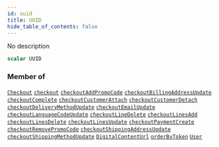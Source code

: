 ```yaml
---
id: uuid
title: UUID
hide_table_of_contents: false
---
```








No description

```graphql
scalar UUID
```




### Member of

[`Checkout`](../../../developer/api-reference/objects/checkout)  <Badge class="secondary" text="object"/><Bullet />[`checkout`](../../../developer/api-reference/queries/checkout)  <Badge class="secondary" text="query"/><Bullet />[`checkoutAddPromoCode`](../../../developer/api-reference/mutations/checkout-add-promo-code)  <Badge class="secondary" text="mutation"/><Bullet />[`checkoutBillingAddressUpdate`](../../../developer/api-reference/mutations/checkout-billing-address-update)  <Badge class="secondary" text="mutation"/><Bullet />[`checkoutComplete`](../../../developer/api-reference/mutations/checkout-complete)  <Badge class="secondary" text="mutation"/><Bullet />[`checkoutCustomerAttach`](../../../developer/api-reference/mutations/checkout-customer-attach)  <Badge class="secondary" text="mutation"/><Bullet />[`checkoutCustomerDetach`](../../../developer/api-reference/mutations/checkout-customer-detach)  <Badge class="secondary" text="mutation"/><Bullet />[`checkoutDeliveryMethodUpdate`](../../../developer/api-reference/mutations/checkout-delivery-method-update)  <Badge class="secondary" text="mutation"/><Bullet />[`checkoutEmailUpdate`](../../../developer/api-reference/mutations/checkout-email-update)  <Badge class="secondary" text="mutation"/><Bullet />[`checkoutLanguageCodeUpdate`](../../../developer/api-reference/mutations/checkout-language-code-update)  <Badge class="secondary" text="mutation"/><Bullet />[`checkoutLineDelete`](../../../developer/api-reference/mutations/checkout-line-delete)  <Badge class="secondary" text="mutation"/><Bullet />[`checkoutLinesAdd`](../../../developer/api-reference/mutations/checkout-lines-add)  <Badge class="secondary" text="mutation"/><Bullet />[`checkoutLinesDelete`](../../../developer/api-reference/mutations/checkout-lines-delete)  <Badge class="secondary" text="mutation"/><Bullet />[`checkoutLinesUpdate`](../../../developer/api-reference/mutations/checkout-lines-update)  <Badge class="secondary" text="mutation"/><Bullet />[`checkoutPaymentCreate`](../../../developer/api-reference/mutations/checkout-payment-create)  <Badge class="secondary" text="mutation"/><Bullet />[`checkoutRemovePromoCode`](../../../developer/api-reference/mutations/checkout-remove-promo-code)  <Badge class="secondary" text="mutation"/><Bullet />[`checkoutShippingAddressUpdate`](../../../developer/api-reference/mutations/checkout-shipping-address-update)  <Badge class="secondary" text="mutation"/><Bullet />[`checkoutShippingMethodUpdate`](../../../developer/api-reference/mutations/checkout-shipping-method-update)  <Badge class="secondary" text="mutation"/><Bullet />[`DigitalContentUrl`](../../../developer/api-reference/objects/digital-content-url)  <Badge class="secondary" text="object"/><Bullet />[`orderByToken`](../../../developer/api-reference/queries/order-by-token)  <Badge class="secondary" text="query"/><Bullet />[`User`](../../../developer/api-reference/objects/user)  <Badge class="secondary" text="object"/>



